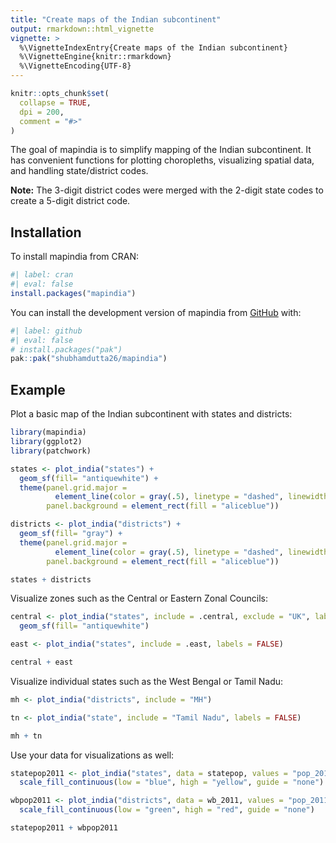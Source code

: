 ```yaml
---
title: "Create maps of the Indian subcontinent"
output: rmarkdown::html_vignette
vignette: >
  %\VignetteIndexEntry{Create maps of the Indian subcontinent}
  %\VignetteEngine{knitr::rmarkdown}
  %\VignetteEncoding{UTF-8}
---
```


```r
knitr::opts_chunk$set(
  collapse = TRUE,
  dpi = 200,
  comment = "#>"
)
```

The goal of mapindia is to simplify mapping of the Indian subcontinent. It has convenient functions for plotting choropleths, visualizing spatial data, and handling state/district codes.

**Note:** The 3-digit district codes were merged with the 2-digit state codes to create a 5-digit district code.



## Installation

To install mapindia from CRAN:

```r
#| label: cran
#| eval: false
install.packages("mapindia")
```


You can install the development version of mapindia from [GitHub](https://github.com/) with:

```r
#| label: github
#| eval: false
# install.packages("pak")
pak::pak("shubhamdutta26/mapindia")
```

## Example

Plot a basic map of the Indian subcontinent with states and districts:

```r
library(mapindia)
library(ggplot2)
library(patchwork)

states <- plot_india("states") +
  geom_sf(fill= "antiquewhite") +
  theme(panel.grid.major = 
          element_line(color = gray(.5), linetype = "dashed", linewidth = 0.2), 
        panel.background = element_rect(fill = "aliceblue"))

districts <- plot_india("districts") +
  geom_sf(fill= "gray") +
  theme(panel.grid.major = 
          element_line(color = gray(.5), linetype = "dashed", linewidth = 0.2), 
        panel.background = element_rect(fill = "aliceblue"))

states + districts
```

Visualize zones such as the Central or Eastern Zonal Councils:

```r
central <- plot_india("states", include = .central, exclude = "UK", labels = TRUE) +
  geom_sf(fill= "antiquewhite")

east <- plot_india("states", include = .east, labels = FALSE)

central + east
```

Visualize individual states such as the West Bengal or Tamil Nadu:

```r
mh <- plot_india("districts", include = "MH")

tn <- plot_india("state", include = "Tamil Nadu", labels = FALSE)

mh + tn
```

Use your data for visualizations as well:

```r
statepop2011 <- plot_india("states", data = statepop, values = "pop_2011") +
  scale_fill_continuous(low = "blue", high = "yellow", guide = "none")

wbpop2011 <- plot_india("districts", data = wb_2011, values = "pop_2011", include = "WB") +
  scale_fill_continuous(low = "green", high = "red", guide = "none")

statepop2011 + wbpop2011
```
